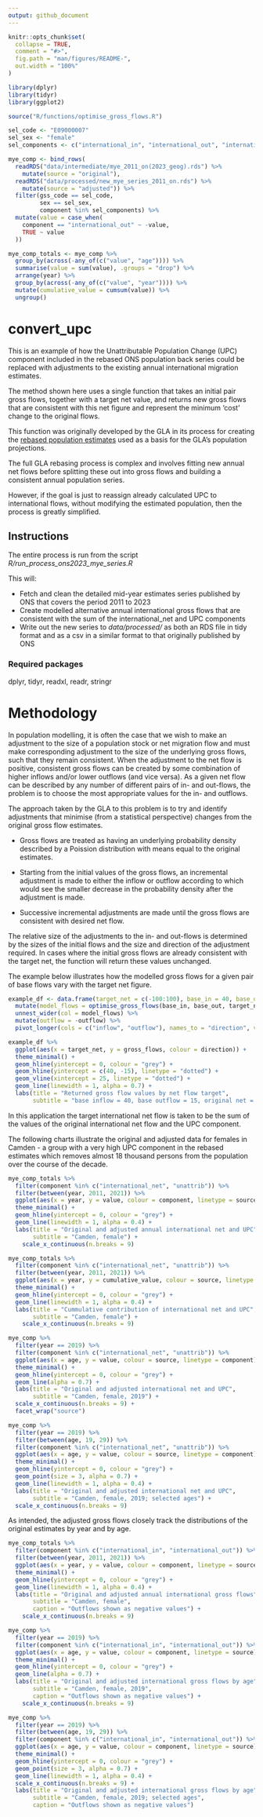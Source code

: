 ```yaml
---
output: github_document
---
```


<!-- README.md is generated from README.Rmd. Please edit that file -->

```r
knitr::opts_chunk$set(
  collapse = TRUE,
  comment = "#>",
  fig.path = "man/figures/README-",
  out.width = "100%"
)
```

```r
library(dplyr)
library(tidyr)
library(ggplot2)
```


```r
source("R/functions/optimise_gross_flows.R")
```

```r
sel_code <- "E09000007"
sel_sex <- "female"
sel_components <- c("international_in", "international_out", "international_net", "unattrib")

mye_comp <- bind_rows(
  readRDS("data/intermediate/mye_2011_on(2023_geog).rds") %>%
    mutate(source = "original"),
  readRDS("data/processed/new_mye_series_2011_on.rds") %>%
    mutate(source = "adjusted")) %>%
  filter(gss_code == sel_code,
         sex == sel_sex,
         component %in% sel_components) %>%
  mutate(value = case_when(
    component == "international_out" ~ -value,
    TRUE ~ value
  ))

mye_comp_totals <- mye_comp %>%
  group_by(across(-any_of(c("value", "age")))) %>%
  summarise(value = sum(value), .groups = "drop") %>%
  arrange(year) %>%
  group_by(across(-any_of(c("value", "year")))) %>%
  mutate(cumulative_value = cumsum(value)) %>%
  ungroup()

```


# convert_upc

This is an example of how the Unattributable Population Change (UPC) component included in the rebased ONS population back series could be replaced with adjustments to the existing annual international migration estimates.

The method shown here uses a single function that takes an initial pair gross flows, together with a target net value, and returns new gross flows that are consistent with this net figure and represent the minimum 'cost' change to the original flows. 

This function was originally developed by the GLA in its process for creating the [rebased population estimates](https://data.london.gov.uk/dataset/modelled-population-backseries) used as a basis for the GLA's population projections.  

The full GLA rebasing process is complex and involves fitting new annual net flows before splitting these out into gross flows and building a consistent annual population series. 

However, if the goal is just to reassign already calculated UPC to international flows, without modifying the estimated population, then the process is greatly simplified.

## Instructions

The entire process is run from the script *R/run_process_ons2023_mye_series.R*

This will:

* Fetch and clean the detailed mid-year estimates series published by ONS that covers the period 2011 to 2023 
* Create modelled alternative annual international gross flows that are consistent with the sum of the international_net and UPC components
* Write out the new series to *data/processed/* as both an RDS file in tidy format and as a csv in a similar format to that originally published by ONS

### Required packages

dplyr, tidyr, readxl, readr, stringr


# Methodology

In population modelling, it is often the case that we wish to make an adjustment to the size of a population stock or net migration flow and must make corresponding adjustment to the size of the underlying gross flows, such that they remain consistent. When the adjustment to the net flow is positive, consistent gross flows can be created by some combination of higher inflows and/or lower outflows (and vice versa). As a given net flow can be described by any number of different pairs of in- and out-flows, the problem is to choose the most appropriate values for the in- and outflows.

The approach taken by the GLA to this problem is to try and identify adjustments that minimise (from a statistical perspective) changes from the original gross flow estimates.  

* Gross flows are treated as having an underlying probability density described by a Poission distribution with means equal to the original estimates. 

* Starting from the initial values of the gross flows, an incremental adjustment is made to either the inflow or outflow according to which would see the smaller decrease in the probability density after the adjustment is made.  

* Successive incremental adjustments are made until the gross flows are consistent with desired net flow.

The relative size of the adjustments to the in- and out-flows is determined by the sizes of the initial flows and the size and direction of the adjustment required.  In cases where the initial gross flows are already consistent with the target net, the function will return these values unchanged. 

The example below illustrates how the modelled gross flows for a given pair of base flows vary with the target net figure.

```r

example_df <- data.frame(target_net = c(-100:100), base_in = 40, base_out = 15) %>%
  mutate(model_flows = optimise_gross_flows(base_in, base_out, target_net)) %>%
  unnest_wider(col = model_flows) %>%
  mutate(outflow = -outflow) %>%
  pivot_longer(cols = c("inflow", "outflow"), names_to = "direction", values_to = "gross_flows")

example_df %>%
  ggplot(aes(x = target_net, y = gross_flows, colour = direction)) +
  theme_minimal() +
  geom_hline(yintercept = 0, colour = "grey") +
  geom_hline(yintercept = c(40, -15), linetype = "dotted") +
  geom_vline(xintercept = 25, linetype = "dotted") +
  geom_line(linewidth = 1, alpha = 0.7) +
  labs(title = "Returned gross flow values by net flow target",
       subtitle = "base inflow = 40, base outflow = 15, original net = +25")


```

In this application the target international net flow is taken to be the sum of the values of the original international net flow and the UPC component.

The following charts illustrate the original and adjusted data for females in Camden - a group with a very high UPC component in the rebased estimates which removes almost 18 thousand persons from the population over the course of the decade.   


```r

mye_comp_totals %>%
  filter(component %in% c("international_net", "unattrib")) %>%
  filter(between(year, 2011, 2021)) %>%
  ggplot(aes(x = year, y = value, colour = component, linetype = source)) +
  theme_minimal() +
  geom_hline(yintercept = 0, colour = "grey") +
  geom_line(linewidth = 1, alpha = 0.4) +
  labs(title = "Original and adjusted annual international net and UPC",
       subtitle = "Camden, female") +
    scale_x_continuous(n.breaks = 9)

```

```r

mye_comp_totals %>%
  filter(component %in% c("international_net", "unattrib")) %>%
  filter(between(year, 2011, 2021)) %>%
  ggplot(aes(x = year, y = cumulative_value, colour = source, linetype = component)) +
  theme_minimal() +
  geom_hline(yintercept = 0, colour = "grey") +
  geom_line(linewidth = 1, alpha = 0.4) +
  labs(title = "Cummulative contribution of international net and UPC",
       subtitle = "Camden, female") +
    scale_x_continuous(n.breaks = 9)

```

```r

mye_comp %>%
  filter(year == 2019) %>%
  filter(component %in% c("international_net", "unattrib")) %>%
  ggplot(aes(x = age, y = value, colour = source, linetype = component)) +
  theme_minimal() +
  geom_hline(yintercept = 0, colour = "grey") +
  geom_line(alpha = 0.7) +
  labs(title = "Original and adjusted international net and UPC",
       subtitle = "Camden, female, 2019") + 
  scale_x_continuous(n.breaks = 9) +
  facet_wrap("source")

```

```r

mye_comp %>%
  filter(year == 2019) %>%
  filter(between(age, 19, 29)) %>%
  filter(component %in% c("international_net", "unattrib")) %>%
  ggplot(aes(x = age, y = value, colour = source, linetype = component)) +
  theme_minimal() +
  geom_hline(yintercept = 0, colour = "grey") +
  geom_point(size = 3, alpha = 0.7) +
  geom_line(linewidth = 1, alpha = 0.4) + 
  labs(title = "Original and adjusted international net and UPC",
       subtitle = "Camden, female, 2019; selected ages") + 
  scale_x_continuous(n.breaks = 9)

```
As intended, the adjusted gross flows closely track the distributions of the original estimates by year and by age.

```r

mye_comp_totals %>%
  filter(component %in% c("international_in", "international_out")) %>%
  filter(between(year, 2011, 2021)) %>%
  ggplot(aes(x = year, y = value, colour = component, linetype = source)) +
  theme_minimal() +
  geom_hline(yintercept = 0, colour = "grey") +
  geom_line(linewidth = 1, alpha = 0.4) +
  labs(title = "Original and adjusted annual international gross flows",
       subtitle = "Camden, female",
       caption = "Outflows shown as negative values") +
    scale_x_continuous(n.breaks = 9)

```

```r

mye_comp %>%
  filter(year == 2019) %>%
  filter(component %in% c("international_in", "international_out")) %>%
  ggplot(aes(x = age, y = value, colour = component, linetype = source)) +
  theme_minimal() +
  geom_hline(yintercept = 0, colour = "grey") +
  geom_line(alpha = 0.7) +
  labs(title = "Original and adjusted international gross flows by age",
       subtitle = "Camden, female, 2019",
       caption = "Outflows shown as negative values") +
    scale_x_continuous(n.breaks = 9)

```

```r

mye_comp %>%
  filter(year == 2019) %>%
  filter(between(age, 19, 29)) %>%
  filter(component %in% c("international_in", "international_out")) %>%
  ggplot(aes(x = age, y = value, colour = component, linetype = source)) +
  theme_minimal() +
  geom_hline(yintercept = 0, colour = "grey") +
  geom_point(size = 3, alpha = 0.7) +
  geom_line(linewidth = 1, alpha = 0.4) + 
  scale_x_continuous(n.breaks = 9) +  
  labs(title = "Original and adjusted international gross flows by age",
       subtitle = "Camden, female, 2019; selected ages",
       caption = "Outflows shown as negative values") 

```

